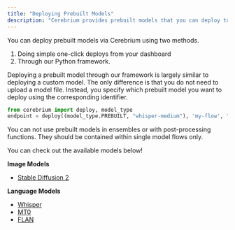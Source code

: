 ```yaml
---
title: "Deploying Prebuilt Models"
description: "Cerebrium provides prebuilt models that you can deploy to an API."
---
```


You can deploy prebuilt models via Cerebrium using two methods.
<ol>
<li>Doing simple one-click deploys from your dashboard</li>
<li> Through our Python framework. </li>
</ol>
Deploying a prebuilt model through our framework is largely similar to deploying a custom model. The only difference is that you do not need to upload a model file.
Instead, you specify which prebuilt model you want to deploy using the corresponding identifier.

```python Deploy a prebuilt Whisper Model
from cerebrium import deploy, model_type
endpoint = deploy((model_type.PREBUILT, "whisper-medium"), 'my-flow', "<API_KEY>")
```

<Note>
  You can not use prebuilt models in ensembles or with post-processing
  functions. They should be contained within single model flows only.
</Note>

You can check out the available models below!

**Image Models**

- [Stable Diffusion 2](/cerebrium/prebuilt-models/image-models/stable-diffusion-2)

**Language Models**

- [Whisper](/cerebrium/prebuilt-models/language-models/whisper)
- [MT0](cerebrium/prebuilt-models/language-models/mto)
- [FLAN](cerebrium/prebuilt-models/language-models/flanT5)
